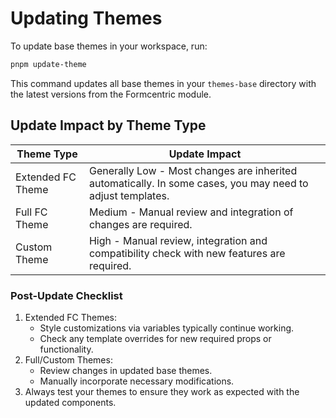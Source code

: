 
<Meta title='Maintenance/Updating Themes' />

# Updating Themes

To update base themes in your workspace, run:

```bash
pnpm update-theme
```

This command updates all base themes in your `themes-base` directory with the latest versions from the Formcentric module.

## Update Impact by Theme Type

<div style={{ overflowX: 'auto' }}>
    <table style={{ width: '100%', borderCollapse: 'collapse' }}>
        <thead>
            <tr>
                <th style={{ textAlign: 'left', padding: '8px', borderBottom: '2px solid #ddd' }}>Theme Type</th>
                <th style={{ textAlign: 'left', padding: '8px', borderBottom: '2px solid #ddd' }}>Update Impact</th>
            </tr>
        </thead>
        <tbody>
            <tr>
                <td style={{ padding: '8px', borderBottom: '1px solid #ddd' }}>Extended FC Theme</td>
                <td style={{ padding: '8px', borderBottom: '1px solid #ddd' }}>
                    <span style={{ color: 'rgb(0, 200, 0)' }}>Generally Low</span> - Most changes are inherited
                    automatically. In some cases, you may need to adjust templates.
                </td>
            </tr>
            <tr>
                <td style={{ padding: '8px', borderBottom: '1px solid #ddd' }}>Full FC Theme</td>
                <td style={{ padding: '8px', borderBottom: '1px solid #ddd' }}>
                    <span style={{ color: 'rgb(200, 200, 0)' }}>Medium</span> - Manual review and integration of changes
                    are required.
                </td>
            </tr>
            <tr>
                <td style={{ padding: '8px', borderBottom: '1px solid #ddd' }}>Custom Theme</td>
                <td style={{ padding: '8px', borderBottom: '1px solid #ddd' }}>
                    <span style={{ color: 'rgb(200, 0, 0)' }}>High</span> - Manual review, integration and compatibility check with new features are required.
                </td>
            </tr>
        </tbody>
    </table>
</div>

### Post-Update Checklist

1. Extended FC Themes:
    - Style customizations via variables typically continue working.
    - Check any template overrides for new required props or functionality.
2. Full/Custom Themes:
    - Review changes in updated base themes.
    - Manually incorporate necessary modifications.
3. Always test your themes to ensure they work as expected with the updated components.
